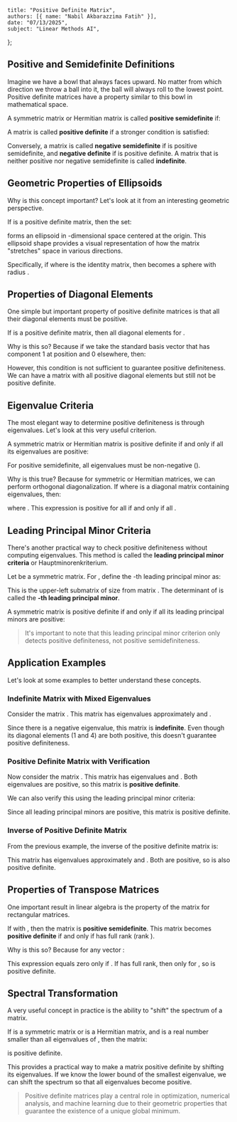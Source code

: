     title: "Positive Definite Matrix",
    authors: [{ name: "Nabil Akbarazzima Fatih" }],
    date: "07/13/2025",
    subject: "Linear Methods AI",
};

## Positive and Semidefinite Definitions

Imagine we have a bowl that always faces upward. No matter from which direction we throw a ball into it, the ball will always roll to the lowest point. Positive definite matrices have a property similar to this bowl in mathematical space.

A symmetric matrix <InlineMath math="A \in \mathbb{R}^{n \times n}" /> or Hermitian matrix <InlineMath math="A \in \mathbb{C}^{n \times n}" /> is called **positive semidefinite** if:

<MathContainer>
<BlockMath math="x^T A x \geq 0 \text{ for all } x \in \mathbb{R}^n" />
<BlockMath math="x^H A x \geq 0 \text{ for all } x \in \mathbb{C}^n" />
</MathContainer>

A matrix is called **positive definite** if a stronger condition is satisfied:

<MathContainer>
<BlockMath math="x^T A x > 0 \text{ for all } x \neq 0 \text{ in } \mathbb{R}^n" />
<BlockMath math="x^H A x > 0 \text{ for all } x \neq 0 \text{ in } \mathbb{C}^n" />
</MathContainer>

Conversely, a matrix is called **negative semidefinite** if <InlineMath math="-A" /> is positive semidefinite, and **negative definite** if <InlineMath math="-A" /> is positive definite. A matrix that is neither positive nor negative semidefinite is called **indefinite**.

## Geometric Properties of Ellipsoids

Why is this concept important? Let's look at it from an interesting geometric perspective.

If <InlineMath math="A" /> is a positive definite matrix, then the set:

<BlockMath math="E = \{x \in \mathbb{R}^n : x^T A x = 1\}" />

forms an ellipsoid in <InlineMath math="n" />-dimensional space centered at the origin. This ellipsoid shape provides a visual representation of how the matrix "stretches" space in various directions.

Specifically, if <InlineMath math="A = \frac{1}{r^2} I" /> where <InlineMath math="I" /> is the identity matrix, then <InlineMath math="E" /> becomes a sphere with radius <InlineMath math="r" />.

## Properties of Diagonal Elements

One simple but important property of positive definite matrices is that all their diagonal elements must be positive.

If <InlineMath math="A" /> is a positive definite matrix, then all diagonal elements <InlineMath math="a_{ii} > 0" /> for <InlineMath math="i = 1, 2, \ldots, n" />.

Why is this so? Because if we take the standard basis vector <InlineMath math="e_i" /> that has component 1 at position <InlineMath math="i" /> and 0 elsewhere, then:

<BlockMath math="a_{ii} = e_i^T A e_i > 0" />

However, this condition is not sufficient to guarantee positive definiteness. We can have a matrix with all positive diagonal elements but still not be positive definite.

## Eigenvalue Criteria

The most elegant way to determine positive definiteness is through eigenvalues. Let's look at this very useful criterion.

A symmetric matrix <InlineMath math="A \in \mathbb{R}^{n \times n}" /> or Hermitian matrix <InlineMath math="A \in \mathbb{C}^{n \times n}" /> is positive definite if and only if all its eigenvalues are positive:

<BlockMath math="\lambda_1, \lambda_2, \ldots, \lambda_n > 0" />

For positive semidefinite, all eigenvalues must be non-negative (<InlineMath math="\lambda_i \geq 0" />).

Why is this true? Because for symmetric or Hermitian matrices, we can perform orthogonal diagonalization. If <InlineMath math="A = Q \Lambda Q^T" /> where <InlineMath math="\Lambda" /> is a diagonal matrix containing eigenvalues, then:

<BlockMath math="x^T A x = x^T Q \Lambda Q^T x = y^T \Lambda y = \sum_{i=1}^n \lambda_i y_i^2" />

where <InlineMath math="y = Q^T x" />. This expression is positive for all <InlineMath math="x \neq 0" /> if and only if all <InlineMath math="\lambda_i > 0" />.

## Leading Principal Minor Criteria

There's another practical way to check positive definiteness without computing eigenvalues. This method is called the **leading principal minor criteria** or Hauptminorenkriterium.

Let <InlineMath math="A \in \mathbb{R}^{n \times n}" /> be a symmetric matrix. For <InlineMath math="k = 1, 2, \ldots, n" />, define the <InlineMath math="k" />-th leading principal minor as:

<BlockMath math="A_k = \begin{pmatrix} a_{11} & \cdots & a_{1k} \\ \vdots & \ddots & \vdots \\ a_{k1} & \cdots & a_{kk} \end{pmatrix}" />

This is the upper-left submatrix of size <InlineMath math="k \times k" /> from matrix <InlineMath math="A" />. The determinant of <InlineMath math="A_k" /> is called the **<InlineMath math="k" />-th leading principal minor**.

A symmetric matrix <InlineMath math="A" /> is positive definite if and only if all its leading principal minors are positive:

<BlockMath math="\det A_k > 0 \text{ for all } k = 1, 2, \ldots, n" />

> It's important to note that this leading principal minor criterion only detects positive definiteness, not positive semidefiniteness.

## Application Examples

Let's look at some examples to better understand these concepts.

### Indefinite Matrix with Mixed Eigenvalues

Consider the matrix <InlineMath math="A = \begin{pmatrix} 1 & 5 \\ 5 & 4 \end{pmatrix}" />. This matrix has eigenvalues approximately <InlineMath math="\lambda_1 \approx 7.7202" /> and <InlineMath math="\lambda_2 \approx -2.7202" />. 

Since there is a negative eigenvalue, this matrix is **indefinite**. Even though its diagonal elements (1 and 4) are both positive, this doesn't guarantee positive definiteness.

### Positive Definite Matrix with Verification

Now consider the matrix <InlineMath math="A = \begin{pmatrix} 5 & 1 \\ 1 & 4 \end{pmatrix}" />. This matrix has eigenvalues <InlineMath math="\lambda_1 \approx 5.6180" /> and <InlineMath math="\lambda_2 \approx 3.3820" />. Both eigenvalues are positive, so this matrix is **positive definite**.

We can also verify this using the leading principal minor criteria:

<MathContainer>
<BlockMath math="A_1 = (5), \quad \det A_1 = 5 > 0" />
<BlockMath math="A_2 = \begin{pmatrix} 5 & 1 \\ 1 & 4 \end{pmatrix}, \quad \det A_2 = 20 - 1 = 19 > 0" />
</MathContainer>

Since all leading principal minors are positive, this matrix is positive definite.

### Inverse of Positive Definite Matrix

From the previous example, the inverse of the positive definite matrix is:

<BlockMath math="A^{-1} = \begin{pmatrix} 4/19 & -1/19 \\ -1/19 & 5/19 \end{pmatrix}" />

This matrix has eigenvalues approximately <InlineMath math="\lambda_1 \approx 0.17800" /> and <InlineMath math="\lambda_2 \approx 0.29569" />. Both are positive, so <InlineMath math="A^{-1}" /> is also positive definite.

## Properties of Transpose Matrices

One important result in linear algebra is the property of the matrix <InlineMath math="A^T A" /> for rectangular matrices.

If <InlineMath math="A \in \mathbb{R}^{m \times n}" /> with <InlineMath math="m \geq n" />, then the matrix <InlineMath math="A^T A \in \mathbb{R}^{n \times n}" /> is **positive semidefinite**. This matrix becomes **positive definite** if and only if <InlineMath math="A" /> has full rank (rank <InlineMath math="n" />).

Why is this so? Because for any vector <InlineMath math="x \in \mathbb{R}^n" />:

<BlockMath math="x^T (A^T A) x = (Ax)^T (Ax) = \|Ax\|^2 \geq 0" />

This expression equals zero only if <InlineMath math="Ax = 0" />. If <InlineMath math="A" /> has full rank, then <InlineMath math="Ax = 0" /> only for <InlineMath math="x = 0" />, so <InlineMath math="A^T A" /> is positive definite.

## Spectral Transformation

A very useful concept in practice is the ability to "shift" the spectrum of a matrix.

If <InlineMath math="A \in \mathbb{R}^{n \times n}" /> is a symmetric matrix or <InlineMath math="A \in \mathbb{C}^{n \times n}" /> is a Hermitian matrix, and <InlineMath math="t" /> is a real number smaller than all eigenvalues of <InlineMath math="A" />, then the matrix:

<BlockMath math="A - tI" />

is positive definite.

This provides a practical way to make a matrix positive definite by shifting its eigenvalues. If we know the lower bound of the smallest eigenvalue, we can shift the spectrum so that all eigenvalues become positive.

> Positive definite matrices play a central role in optimization, numerical analysis, and machine learning due to their geometric properties that guarantee the existence of a unique global minimum.